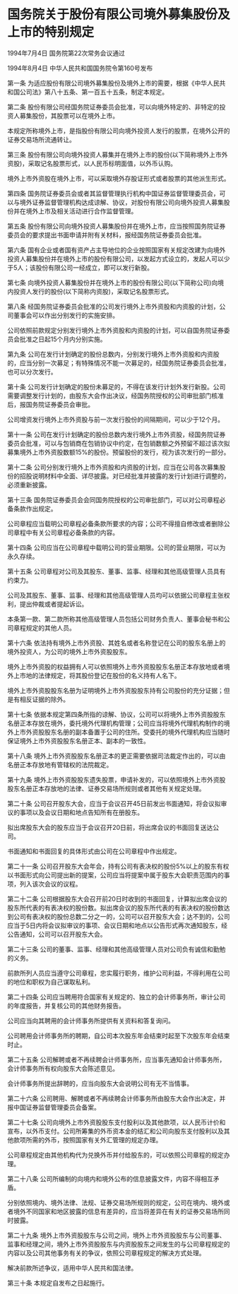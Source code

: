 # 国务院关于股份有限公司境外募集股份及上市的特别规定

1994年7月4日 国务院第22次常务会议通过

1994年8月4日 中华人民共和国国务院令第160号发布　

  

第一条 为适应股份有限公司境外募集股份及境外上市的需要，根据《中华人民共和国公司法》第八十五条、第一百五十五条，制定本规定。

第二条 股份有限公司经国务院证券委员会批准，可以向境外特定的、非特定的投资人募集股份，其股票可以在境外上市。

本规定所称境外上市，是指股份有限公司向境外投资人发行的股票，在境外公开的证券交易场所流通转让。

第三条 股份有限公司向境外投资人募集并在境外上市的股份(以下简称境外上市外资股)，采取记名股票形式，以人民币标明面值，以外币认购。

境外上市外资股在境外上市，可以采取境外存股证形式或者股票的其他派生形式。

第四条 国务院证券委员会或者其监督管理执行机构中国证券监督管理委员会，可以与境外证券监督管理机构达成谅解、协议，对股份有限公司向境外投资人募集股份并在境外上市及相关活动进行合作监督管理。

第五条 股份有限公司向境外投资人募集股份并在境外上市，应当按照国务院证券委员会的要求提出书面申请并附有关材料，报经国务院证券委员会批准。

第六条 国有企业或者国有资产占主导地位的企业按照国家有关规定改建为向境外投资人募集股份并在境外上市的股份有限公司，以发起方式设立的，发起人可以少于5人；该股份有限公司一经成立，即可以发行新股。

第七条 向境外投资人募集股份并在境外上市的股份有限公司(以下简称公司)向境内投资人发行的股份(以下简称内资股)，采取记名股票形式。

第八条 经国务院证券委员会批准的公司发行境外上市外资股和内资股的计划，公司董事会可以作出分别发行的实施安排。

公司依照前款规定分别发行境外上市外资股和内资股的计划，可以自国务院证券委员会批准之日起15个月内分别实施。

第九条 公司在发行计划确定的股份总数内，分别发行境外上市外资股和内资股的，应当分别一次募足；有特殊情况不能一次募足的，经国务院证券委员会批准，也可以分次发行。

第十条 公司发行计划确定的股份未募足的，不得在该发行计划外发行新股。公司需要调整发行计划的，由股东大会作出决议，经国务院授权的公司审批部门核准后，报国务院证券委员会审批。

公司增资发行境外上市外资股与前一次发行股份的间隔期间，可以少于12个月。

第十一条 公司在发行计划确定的股份总数内发行境外上市外资股，经国务院证券委员会批准，可以与包销商在包销协议中约定，在包销数额之外预留不超过该次拟募集境外上市外资股数额15%的股份。预留股份的发行，视为该次发行的一部分。

第十二条 公司分别发行境外上市外资股和内资股的计划，应当在公司各次募集股份的招股说明材料中全面、详尽披露。对已经批准并披露的发行计划进行调整的，必须重新披露。

第十三条 国务院证券委员会会同国务院授权的公司审批部门，可以对公司章程必备条款作出规定。

公司章程应当载明公司章程必备条款所要求的内容；公司不得擅自修改或者删除公司章程中有关公司章程必备条款的内容。

第十四条 公司应当在公司章程中载明公司的营业期限。公司的营业期限，可以为永久存续。

第十五条 公司章程对公司及其股东、董事、监事、经理和其他高级管理人员具有约束力。

公司及其股东、董事、监事、经理和其他高级管理人员均可以依据公司章程主张权利，提出仲裁或者提起诉讼。

本条第一款、第二款所称其他高级管理人员包括公司财务负责人、董事会秘书和公司章程规定的其他人员。

第十六条 依法持有境外上市外资股、其姓名或者名称登记在公司的股东名册上的境外投资人，为公司的境外上市外资股股东。

境外上市外资股的权益拥有人可以依照境外上市外资股股东名册正本存放地或者境外上市地的法律规定，将其股份登记在股份的名义持有人名下。

境外上市外资股股东名册为证明境外上市外资股股东持有公司股份的充分证据；但是有相反证据的除外。

第十七条 依据本规定第四条所指的谅解、协议，公司可以将境外上市外资股股东名册正本存放在境外，委托境外代理机构管理；公司应当将境外代理机构制作的境外上市外资股股东名册的副本备置于公司的住所。受委托的境外代理机构应当随时保证境外上市外资股股东名册正本、副本的一致性。

第十八条 境外上市外资股股东名册正本的更正需要依据司法裁定作出的，可以由名册正本存放地有管辖权的法院裁定。

第十九条 境外上市外资股股东遗失股票，申请补发的，可以依照境外上市外资股股东名册正本存放地的法律、证券交易场所规则或者其他有关规定处理。

第二十条 公司召开股东大会，应当于会议召开45日前发出书面通知，将会议拟审议的事项以及会议日期和地点告知所有在册股东。

拟出席股东大会的股东应当于会议召开20日前，将出席会议的书面回复送达公司。

书面通知和书面回复的具体形式由公司在公司章程中作出规定。

第二十一条 公司召开股东大会年会，持有公司有表决权的股份5%以上的股东有权以书面形式向公司提出新的提案，公司应当将提案中属于股东大会职责范围内的事项，列入该次会议的议程。

第二十二条 公司根据股东大会召开前20日时收到的书面回复，计算拟出席会议的股东所代表的有表决权的股份数。拟出席会议的股东所代表的有表决权的股份数达到公司有表决权的股份总数二分之一的，公司可以召开股东大会；达不到的，公司应当于5日内将会议拟审议的事项、会议日期和地点以公告形式再次通知股东，经公告通知，公司可以召开股东大会。

第二十三条 公司的董事、监事、经理和其他高级管理人员对公司负有诚信和勤勉的义务。

前款所列人员应当遵守公司章程，忠实履行职务，维护公司利益，不得利用在公司的地位和职权为自己谋取私利。

第二十四条 公司应当聘用符合国家有关规定的、独立的会计师事务所，审计公司的年度报告，并复核公司的其他财务报告。

公司应当向其聘用的会计师事务所提供有关资料和答复询问。

公司聘用会计师事务所的聘期，自公司本次股东年会结束时起至下次股东年会结束时止。

第二十五条 公司解聘或者不再续聘会计师事务所，应当事先通知会计师事务所，会计师事务所有权向股东大会陈述意见。

会计师事务所提出辞聘的，应当向股东大会说明公司有无不当情事。

第二十六条 公司聘用、解聘或者不再续聘会计师事务所由股东大会作出决定，并报中国证券监督管理委员会备案。

第二十七条 公司向境外上市外资股股东支付股利以及其他款项，以人民币计价和宣布，以外币支付。公司所筹集的外币资本金的结汇和公司向股东支付股利以及其他款项所需的外币，按照国家有关外汇管理的规定办理。

公司章程规定由其他机构代为兑换外币并付给股东的，可以依照公司章程的规定办理。

第二十八条 公司所编制的向境内和境外公布的信息披露文件，内容不得相互矛盾。

分别依照境内、境外法律、法规、证券交易场所规则的规定，公司在境内、境外或者境外不同国家和地区披露的信息有差异的，应当将差异在有关的证券交易场所同时披露。

第二十九条 境外上市外资股股东与公司之间，境外上市外资股股东与公司董事、监事和经理之间，境外上市外资股股东与内资股股东之间发生的与公司章程规定的内容以及公司其他事务有关的争议，依照公司章程规定的解决方式处理。

解决前款所述争议，适用中华人民共和国法律。

第三十条 本规定自发布之日起施行。